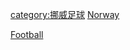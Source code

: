 {{Catnav|頁面分類|...|足球|各國足球|挪威足球}}
{{Catnav|頁面分類|...|足球|各國足球|各國足球賽事}}
{{Catnav|頁面分類|...|各國體育|挪威體育|挪威足球}}
{{Catnav|頁面分類|...|各國體育|各國足球|挪威足球}}

[[category:挪威足球|category:挪威足球]]
[[category:各國足球賽事|Norway]]
[[Category:挪威體育賽事|Football]]